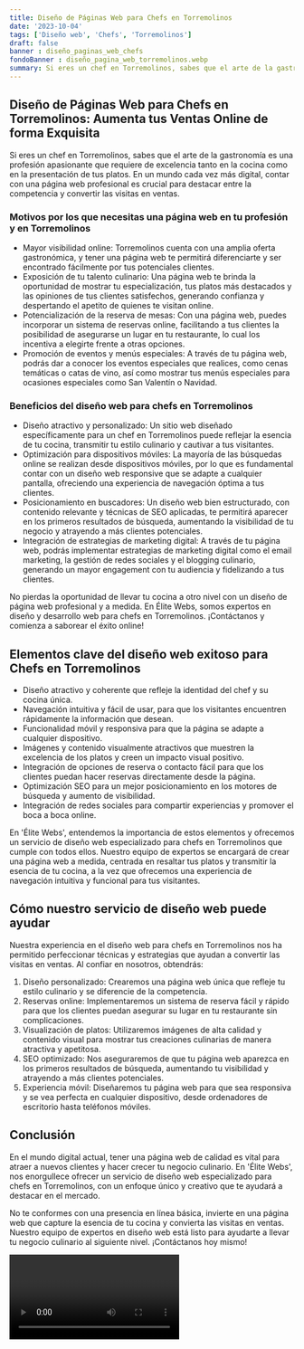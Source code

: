 ```yaml
---
title: Diseño de Páginas Web para Chefs en Torremolinos
date: '2023-10-04'
tags: ['Diseño web', 'Chefs', 'Torremolinos']
draft: false
banner : diseño_paginas_web_chefs
fondoBanner : diseño_pagina_web_torremolinos.webp
summary: Si eres un chef en Torremolinos, sabes que el arte de la gastronomía es una profesión apasionante que requiere de excelencia tanto en la cocina como en la presentación de tus platos. En un mundo cada vez más digital, contar con una página web profesional es crucial para destacar entre la competencia y convertir las visitas en ventas.
---
```


## Diseño de Páginas Web para Chefs en Torremolinos: Aumenta tus Ventas Online de forma Exquisita

Si eres un chef en Torremolinos, sabes que el arte de la gastronomía es una profesión apasionante que requiere de excelencia tanto en la cocina como en la presentación de tus platos. En un mundo cada vez más digital, contar con una página web profesional es crucial para destacar entre la competencia y convertir las visitas en ventas.

### Motivos por los que necesitas una página web en tu profesión y en Torremolinos

- Mayor visibilidad online: Torremolinos cuenta con una amplia oferta gastronómica, y tener una página web te permitirá diferenciarte y ser encontrado fácilmente por tus potenciales clientes.
- Exposición de tu talento culinario: Una página web te brinda la oportunidad de mostrar tu especialización, tus platos más destacados y las opiniones de tus clientes satisfechos, generando confianza y despertando el apetito de quienes te visitan online.
- Potencialización de la reserva de mesas: Con una página web, puedes incorporar un sistema de reservas online, facilitando a tus clientes la posibilidad de asegurarse un lugar en tu restaurante, lo cual los incentiva a elegirte frente a otras opciones.
- Promoción de eventos y menús especiales: A través de tu página web, podrás dar a conocer los eventos especiales que realices, como cenas temáticas o catas de vino, así como mostrar tus menús especiales para ocasiones especiales como San Valentín o Navidad.

### Beneficios del diseño web para chefs en Torremolinos

- Diseño atractivo y personalizado: Un sitio web diseñado específicamente para un chef en Torremolinos puede reflejar la esencia de tu cocina, transmitir tu estilo culinario y cautivar a tus visitantes.
- Optimización para dispositivos móviles: La mayoría de las búsquedas online se realizan desde dispositivos móviles, por lo que es fundamental contar con un diseño web responsive que se adapte a cualquier pantalla, ofreciendo una experiencia de navegación óptima a tus clientes.
- Posicionamiento en buscadores: Un diseño web bien estructurado, con contenido relevante y técnicas de SEO aplicadas, te permitirá aparecer en los primeros resultados de búsqueda, aumentando la visibilidad de tu negocio y atrayendo a más clientes potenciales.
- Integración de estrategias de marketing digital: A través de tu página web, podrás implementar estrategias de marketing digital como el email marketing, la gestión de redes sociales y el blogging culinario, generando un mayor engagement con tu audiencia y fidelizando a tus clientes.

No pierdas la oportunidad de llevar tu cocina a otro nivel con un diseño de página web profesional y a medida. En Élite Webs, somos expertos en diseño y desarrollo web para chefs en Torremolinos. ¡Contáctanos y comienza a saborear el éxito online!

<GifSeo />

<Cta />

## Elementos clave del diseño web exitoso para Chefs en Torremolinos

- Diseño atractivo y coherente que refleje la identidad del chef y su cocina única.
- Navegación intuitiva y fácil de usar, para que los visitantes encuentren rápidamente la información que desean.
- Funcionalidad móvil y responsiva para que la página se adapte a cualquier dispositivo.
- Imágenes y contenido visualmente atractivos que muestren la excelencia de los platos y creen un impacto visual positivo.
- Integración de opciones de reserva o contacto fácil para que los clientes puedan hacer reservas directamente desde la página.
- Optimización SEO para un mejor posicionamiento en los motores de búsqueda y aumento de visibilidad.
- Integración de redes sociales para compartir experiencias y promover el boca a boca online.

En 'Élite Webs', entendemos la importancia de estos elementos y ofrecemos un servicio de diseño web especializado para chefs en Torremolinos que cumple con todos ellos. Nuestro equipo de expertos se encargará de crear una página web a medida, centrada en resaltar tus platos y transmitir la esencia de tu cocina, a la vez que ofrecemos una experiencia de navegación intuitiva y funcional para tus visitantes.

## Cómo nuestro servicio de diseño web puede ayudar

Nuestra experiencia en el diseño web para chefs en Torremolinos nos ha permitido perfeccionar técnicas y estrategias que ayudan a convertir las visitas en ventas. Al confiar en nosotros, obtendrás:

1. Diseño personalizado: Crearemos una página web única que refleje tu estilo culinario y se diferencie de la competencia.
2. Reservas online: Implementaremos un sistema de reserva fácil y rápido para que los clientes puedan asegurar su lugar en tu restaurante sin complicaciones.
3. Visualización de platos: Utilizaremos imágenes de alta calidad y contenido visual para mostrar tus creaciones culinarias de manera atractiva y apetitosa.
4. SEO optimizado: Nos aseguraremos de que tu página web aparezca en los primeros resultados de búsqueda, aumentando tu visibilidad y atrayendo a más clientes potenciales.
5. Experiencia móvil: Diseñaremos tu página web para que sea responsiva y se vea perfecta en cualquier dispositivo, desde ordenadores de escritorio hasta teléfonos móviles.

## Conclusión

En el mundo digital actual, tener una página web de calidad es vital para atraer a nuevos clientes y hacer crecer tu negocio culinario. En 'Élite Webs', nos enorgullece ofrecer un servicio de diseño web especializado para chefs en Torremolinos, con un enfoque único y creativo que te ayudará a destacar en el mercado.

No te conformes con una presencia en línea básica, invierte en una página web que capture la esencia de tu cocina y convierta las visitas en ventas. Nuestro equipo de expertos en diseño web está listo para ayudarte a llevar tu negocio culinario al siguiente nivel. ¡Contáctanos hoy mismo!

<Video />

<CtaBot job='Chefs' city='Torremolinos'/>

<Gmaps query='Torremolinos+españa+maps' />